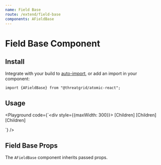 ```yaml
---
name: Field Base
route: /extend/field-base
components: AFieldBase
---
```



# Field Base Component

## Install

Integrate with your build to [auto-import](/#integrating), or add an import in your component:

```
import {AFieldBase} from "@threatgrid/atomic-react";
```

## Usage

<Playground
  code={`<div style={{maxWidth: 300}}>
  <AFieldBase
    className="mb-3"
    label="Label - Normal"
    hint="This is a sample of hint text below a form field">
    [Children]
  </AFieldBase>
  <AFieldBase
    className="mb-3"
    label="Label - Warning"
    hint="This is a sample of hint text below a form field"
    validationState="warning">
    [Children]
  </AFieldBase>
  <AFieldBase
    className="mb-3"
    label="Label - Danger"
    hint="This is a sample of hint text below a form field"
    validationState="danger">
    [Children]
  </AFieldBase>
</div>
`}
/>

## Field Base Props

The `AFieldBase` component inherits passed props.

<Props of="AFieldBase" />
